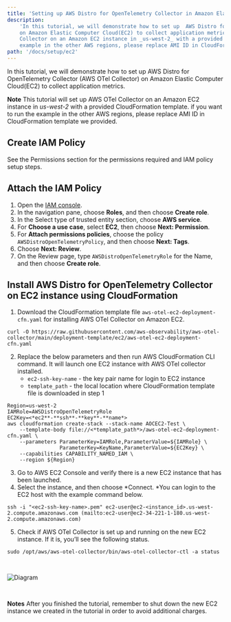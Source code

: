 ```yaml
---
title: 'Setting up AWS Distro for OpenTelemetry Collector in Amazon Elastic Computer Cloud'
description:
    'In this tutorial, we will demonstrate how to set up  AWS Distro for OpenTelemetry Collector (AWS OTel Collector)
    on Amazon Elastic Computer Cloud(EC2) to collect application metrics. Note: This tutorial will set up AWS OTel
    Collector on an Amazon EC2 instance in _us-west-2_ with a provided CloudFormation template. if you want to run the
    example in the other AWS regions, please replace AMI ID in CloudFormation template we provided. '
path: '/docs/setup/ec2'
---
```



In this tutorial, we will demonstrate how to set up  AWS Distro for OpenTelemetry Collector (AWS OTel Collector) on
Amazon Elastic Computer Cloud(EC2) to collect application metrics.

**Note**
This tutorial will set up AWS OTel Collector on an Amazon EC2 instance in _us-west-2_ with a provided CloudFormation
template. if you want to run the example in the other AWS regions, please replace AMI ID in CloudFormation template we provided.

<SectionSeparator />

## Create IAM Policy
See the <Link to="/docs/setup/permissions">Permissions</Link> section for the permissions required and IAM policy setup steps.

<SectionSeparator />

## Attach the IAM Policy
1. Open the [IAM console](https://console.aws.amazon.com/iam/).
2. In the navigation pane, choose **Roles**, and then choose **Create role**.
3. In the Select type of trusted entity section, choose **AWS service**.
4. For **Choose a use case**, select **EC2**, then choose **Next: Permission**.
5. For **Attach permissions policies**, choose the policy `AWSDistroOpenTelemetryPolicy`, and then choose **Next: Tags**.
6. Choose **Next: Review**.
7. On the Review page, type `AWSDistroOpenTelemetryRole` for the Name, and then choose **Create role**.

<SectionSeparator />

## Install AWS Distro for OpenTelemetry Collector on EC2 instance using CloudFormation
1. Download the CloudFormation template file `aws-otel-ec2-deployment-cfn.yaml` for installing AWS OTel Collector on  Amazon EC2.
```
curl -O https://raw.githubusercontent.com/aws-observability/aws-otel-collector/main/deployment-template/ec2/aws-otel-ec2-deployment-cfn.yaml
```
2. Replace the below parameters and then run AWS CloudFormation CLI command. It will launch one EC2 instance with AWS OTel collector installed.
    * `ec2-ssh-key-name` - the key pair name for login to EC2 instance
    * `template_path` - the local location where CloudFormation template file is downloaded in step 1
```console lineNumbers=true
Region=us-west-2
IAMRole=AWSDistroOpenTelemetryRole
EC2Key=<*ec2**-**ssh**-**key**-**name*>
aws cloudformation create-stack --stack-name AOCEC2-Test \
    --template-body file://<*template_path*>/aws-otel-ec2-deployment-cfn.yaml \
    --parameters ParameterKey=IAMRole,ParameterValue=${IAMRole} \
                 ParameterKey=KeyName,ParameterValue=${EC2Key} \
    --capabilities CAPABILITY_NAMED_IAM \
    --region ${Region}
```
3. Go to AWS EC2 Console and verify there is a new EC2 instance that has been launched.
4. Select the instance, and then choose *Connect. *You can login to the EC2 host with the example command below.
```
ssh -i "<ec2-ssh-key-name>.pem" ec2-user@ec2-<instance_id>.us-west-2.compute.amazonaws.com (mailto:ec2-user@ec2-34-221-1-180.us-west-2.compute.amazonaws.com)
```
5. Check if  AWS OTel Collector is set up and running on the new EC2 instance. If it is, you’ll see the following status.
```
sudo /opt/aws/aws-otel-collector/bin/aws-otel-collector-ctl -a status
```
<img src={img10} alt="Diagram" style="margin: 30px 0;" />
<div style="height: 40px" />

**Notes**
After you finished the tutorial, remember to shut down the new EC2 instance we created in the tutorial in order to avoid additional charges.



